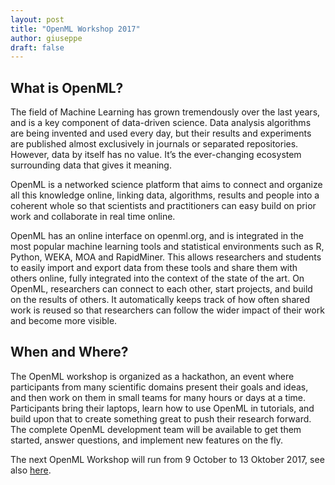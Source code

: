 ```yaml
---
layout: post
title: "OpenML Workshop 2017"
author: giuseppe
draft: false
---
```


## What is OpenML?

The field of Machine Learning has grown tremendously over the last years, and is a key component of data-driven science. Data analysis algorithms are being invented and used every day, but their results and experiments are published almost exclusively in journals or separated repositories. However, data by itself has no value. It’s the ever-changing ecosystem surrounding data that gives it meaning.

OpenML is a networked science platform that aims to connect and organize all this knowledge online, linking data, algorithms, results and people into a coherent whole so that scientists and practitioners can easy build on prior work and collaborate in real time online.

OpenML has an online interface on openml.org, and is integrated in the most popular machine learning tools and statistical environments such as R, Python, WEKA, MOA and RapidMiner. This allows researchers and students to easily import and export data from these tools and share them with others online, fully integrated into the context of the state of the art. On OpenML, researchers can connect to each other, start projects, and build on the results of others. It automatically keeps track of how often shared work is reused so that researchers can follow the wider impact of their work and become more visible.

## When and Where?

The OpenML workshop is organized as a hackathon, an event where participants from many scientific domains present their goals and ideas, and then work on them in small teams for many hours or days at a time. Participants bring their laptops, learn how to use OpenML in tutorials, and build upon that to create something great to push their research forward. The complete OpenML development team will be available to get them started, answer questions, and implement new features on the fly.

The next OpenML Workshop will run from 9 October to 13 Oktober 2017, see also [here](http://hackathon.openml.org). 

